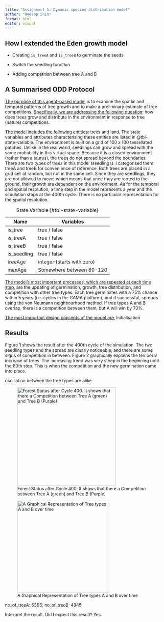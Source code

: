 ```yaml
---
title: "Assignment 5: Dynamic species distribution model"
author: "Hyesop Shin"
format: html
editor: visual
---
```


## How I extended the Eden growth model

-   Creating `is_treeA` and `is_treeB` to germinate the seeds

-   Switch the seedling function

-   Adding competition between tree A and B

## A Summarised ODD Protocol

[The purpose of this agent-based model]{.underline} is to examine the spatial and temporal patterns of tree growth and to make a preliminary estimate of tree competitions. [Specifically, we are addressing the following question]{.underline}: how does trees grow and distribute in the environment in response to tree (nature) competitions.

[The model includes the following entities]{.underline}: trees and land. The state variables and attributes characterising these entities are listed in @tbl-state-variable. The environment is built on a grid of 100 x 100 tessellated patches. Unlike in the real world, seedlings can grow and spread with the same probability in this virtual space. Because it is a closed environment (rather than a taurus), the trees do not spread beyond the boundaries. There are two types of trees in this model (seedlings). I categorised them treeA and treeB for convenience of reference. Both trees are placed in a grid cell at random, but not in the same cell. Since they are seedlings, they are not allowed to move, which means that once they are rooted to the ground, their growth are dependent on the environment. As for the temporal and spatial resolution, a time step in the model represents a year and the simulation stops at the 400th cycle. There is no particular representation for the spatial resolution.

| Name        | Variables                  |
|-------------|----------------------------|
| is_tree     | true / false               |
| is_treeA    | true / false               |
| is_treeB    | true / false               |
| is_seedling | true / false               |
| treeAge     | integer (starts with zero) |
| maxAge      | Somewhere between 80-120   |

: State Variable {#tbl-state-variable}

[The model's most important processes, which are repeated at each time step,]{.underline} are the updating of germination, growth, tree distribution, and competition with other tree types. Each tree germinates with a 75% chance within 5 years (i.e. cycles in the GAMA platform), and if successful, spreads using the von Neumann neighbourhood method. If tree types A and B overlap, there is a competition between them, but A will win by 70%.

[The most important design concepts of the model are]{.underline}, Initialisation

## Results

Figure 1 shows the result after the 400th cycle of the simulation. The two seedling types and the spread are clearly noticeable, and there are some signs of competition in between. Figure 2 graphically explains the temporal increase of trees. The increasing trend was very steep in the beginning until the 80th step. This is when the competition and the new germination came into place.

oscillation between the tree types are alike

![Forest Status after Cycle 400. It shows that there a Competition between Tree A (green) and Tree B (Purple)](models/snapshots/EXEdenGrowth2_model_display_The_Forest_size_990x1284_cycle_401_time_1663968479751.png){width="321"}

![A Graphical Representation of Tree types A and B over time](models/snapshots/EXEdenGrowth2_model_display_Tree_Types_size_495x642_cycle_401_time_1663968447321.png){width="300"}

no_of_treeA: 6396; no_of_treeB: 4945

Interpret the result. Did I expect this result? Yes.
